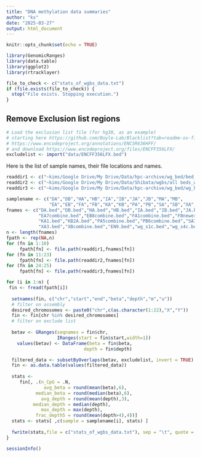 ```yaml
---
title: "DNA methylation data summaries"
author: "ks"
date: "2025-03-27"
output: html_document
---
```


```r
knitr::opts_chunk$set(echo = TRUE)
```

```r
library(GenomicRanges)
library(data.table)
library(ggplot2)
library(rtracklayer)
```

```r
file_to_check <- c("stats_of_wgbs_data.txt")
if (file.exists(file_to_check)) {
  stop("File exists. Stopping execution.")
}
```

## Remove Exclusion list regions

```r
# Load the exclusion list file (for hg38, as an example)
# starting here https://github.com/Boyle-Lab/Blacklist?tab=readme-ov-file takes me
# https://www.encodeproject.org/annotations/ENCSR636HFF/
# and download https://www.encodeproject.org/files/ENCFF356LFX/
excludelist <- import("data/ENCFF356LFX.bed")
```


Here is the list of sample names, their file locations and names.
```r
readdir1 <- c("~kims/Google Drive/My Drive/Data/hpc-archive/wg_bed/bed_files")
readdir2 <- c("~kims/Google Drive/My Drive/Data/Shibata/wgbs/all beds_wgbsnewbgicombine4_22")
readdir3 <- c("~kims/Google Drive/My Drive/Data/hpc-archive/wg_bed/wg_bed5963")

samplename <- c("DA","DB","HA","HB","IA","IB","JA","JB","MA","MB",
                "EA","EB","FA","FB","KA","KB","PA","PB","SA","SB","XA","XB","EN","JN","IN")
fnames <- c("DA.bed","DB.bed","HA.bed","HB.bed","IA.bed","IB.bed","JA.bed","JB.bed","MA.bed","MB.bed",
            "EA7combine.bed","EB8combine.bed","FA1combine.bed","FBnewer.bed",
            "KA1.bed","KB2A.bed","PA5combine.bed","PB6combine.bed","SA3.bed","SB4A.bed",
            "XA3.bed","XBcombine.bed","EN9.bed","wg_s1c.bed","wg_s4c.bed")
n <- length(fnames)
fpath <- rep(NA,n)
for (fn in 1:10) 
     fpath[fn] <- file.path(readdir1,fnames[fn])
for (fn in 11:23) 
     fpath[fn] <- file.path(readdir2,fnames[fn])
for (fn in 24:25) 
     fpath[fn] <- file.path(readdir3,fnames[fn])
```


```r
for (i in 1:n) {
 fin <- fread(fpath[i])
  
  setnames(fin, c("chr","start","end","beta","depth","m","u"))
  # filter on assembly
  desired_chromosomes <- paste0("chr",c(as.character(1:22),"X","Y"))
  fin <- fin[chr %in% desired_chromosomes]
  # filter on exclude list
  
  betav <- GRanges(seqnames = fin$chr,
                   IRanges(start = fin$start,width=1))
    values(betav) <- DataFrame(beta = fin$beta,
                             depth = fin$depth)

  filtered_data <- subsetByOverlaps(betav, excludelist, invert = TRUE)
  fin <- as.data.table(values(filtered_data))
  
  stats <- 
     fin[, .(n_CpG = .N, 
              avg_beta = round(mean(beta),6), 
           median_beta = round(median(beta),6),
             avg_depth = round(mean(depth),3),
          median_depth = median(depth),
             max_depth = max(depth),
           frac_depth5 = round(mean(depth>4),4))]
  stats <- stats[ ,c(sample = samplename[i], stats) ]
  
  fwrite(stats,file = c("stats_of_wgbs_data.txt"), sep = "\t", quote = FALSE, append = TRUE)
}
```



```r
sessionInfo()
```

